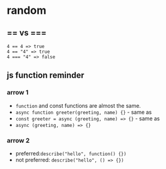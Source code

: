 # random

## == vs ===

```
4 == 4 => true
4 == "4" => true
4 === "4" => false
```

## js function reminder
### arrow 1
- `function` and const functions are almost the same.
- `async function greeter(greeting, name) {}` - same as
-  `const greeter = async (greeting, name) => {}` - same as
- `async (greeting, name) => {}`

### arrow 2
- preferred:`describe("hello", function() {})`
- not preferred: `describe("hello", () => {})`
